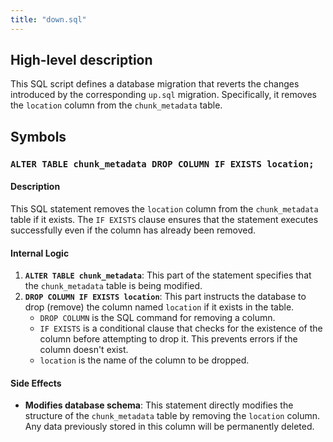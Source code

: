 ```yaml
---
title: "down.sql"
---
```


## High-level description
This SQL script defines a database migration that reverts the changes introduced by the corresponding `up.sql` migration. Specifically, it removes the `location` column from the `chunk_metadata` table.

## Symbols

### `ALTER TABLE chunk_metadata DROP COLUMN IF EXISTS location;`
#### Description
This SQL statement removes the `location` column from the `chunk_metadata` table if it exists. The `IF EXISTS` clause ensures that the statement executes successfully even if the column has already been removed.

#### Internal Logic
1. **`ALTER TABLE chunk_metadata`**: This part of the statement specifies that the `chunk_metadata` table is being modified.
2. **`DROP COLUMN IF EXISTS location`**: This part instructs the database to drop (remove) the column named `location` if it exists in the table. 
    - `DROP COLUMN` is the SQL command for removing a column.
    - `IF EXISTS` is a conditional clause that checks for the existence of the column before attempting to drop it. This prevents errors if the column doesn't exist.
    - `location` is the name of the column to be dropped.

#### Side Effects
- **Modifies database schema**: This statement directly modifies the structure of the `chunk_metadata` table by removing the `location` column. Any data previously stored in this column will be permanently deleted. 

